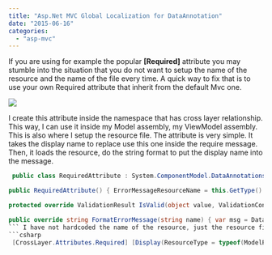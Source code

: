 ```yaml
---
title: "Asp.Net MVC Global Localization for DataAnnotation"
date: "2015-06-16"
categories: 
  - "asp-mvc"
---
```


If you are using for example the popular **[Required]** attribute you may stumble into the situation that you do not want to setup the name of the resource and the name of the file every time. A quick way to fix that is to use your own Required attribute that inherit from the default Mvc one.

![](images/RequireFileSetup.png)

I create this attribute inside the namespace that has cross layer relationship. This way, I can use it inside my Model assembly, my ViewModel assembly. This is also where I setup the resource file. The attribute is very simple. It takes the display name to replace use this one inside the require message. Then, it loads the resource, do the string format to put the display name into the message.


```csharp
 public class RequiredAttribute : System.ComponentModel.DataAnnotations.RequiredAttribute { private string displayNameOfThePropertyRequired;

public RequiredAttribute() { ErrorMessageResourceName = this.GetType().Name; }

protected override ValidationResult IsValid(object value, ValidationContext validationContext) { displayNameOfThePropertyRequired = validationContext.DisplayName; return base.IsValid(value, validationContext); }

public override string FormatErrorMessage(string name) { var msg = DataAnnotations.RequiredAttribute; return string.Format(msg, displayNameOfThePropertyRequired); } } 
``` I have not hardcoded the name of the resource, just the resource file. This way, we are able to setup every DataAnnotation attributes inside the same resource file. The name of the resource if the name of the attribute. It means that inside the resource file, we will see an entry "RequiredAttribute". The use of this attribute is straight-forward, just use the Required attribute with the namespace by having the namespace before the attribute name or by having this one in the using statement. 
```csharp
 [CrossLayer.Attributes.Required] [Display(ResourceType = typeof(ModelPropertyDisplayName), Name = "StockSymbol")] public Symbol StockSymbol { get; set; } 
```
